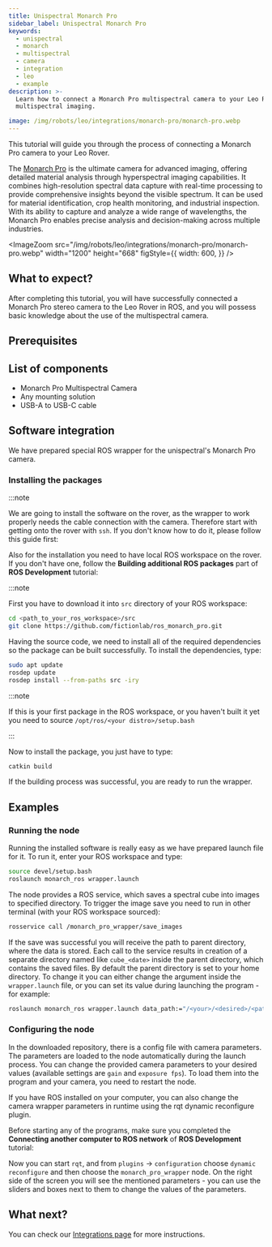 ```yaml
---
title: Unispectral Monarch Pro
sidebar_label: Unispectral Monarch Pro
keywords:
  - unispectral
  - monarch
  - multispectral
  - camera
  - integration
  - leo
  - example
description: >-
  Learn how to connect a Monarch Pro multispectral camera to your Leo Rover for
  multispectral imaging.

image: /img/robots/leo/integrations/monarch-pro/monarch-pro.webp
---
```


This tutorial will guide you through the process of connecting a Monarch Pro
camera to your Leo Rover.

The [Monarch Pro](https://unispectral.com/monarch-pro/) is the ultimate camera
for advanced imaging, offering detailed material analysis through hyperspectral
imaging capabilities. It combines high-resolution spectral data capture with
real-time processing to provide comprehensive insights beyond the visible
spectrum. It can be used for material identification, crop health monitoring,
and industrial inspection. With its ability to capture and analyze a wide range
of wavelengths, the Monarch Pro enables precise analysis and decision-making
across multiple industries.

<ImageZoom
  src="/img/robots/leo/integrations/monarch-pro/monarch-pro.webp"
  width="1200"
  height="668"
  figStyle={{
    width: 600,
  }}
/>

## What to expect?

After completing this tutorial, you will have successfully connected a Monarch
Pro stereo camera to the Leo Rover in ROS, and you will possess basic knowledge
about the use of the multispectral camera.

## Prerequisites

<LinkButton docId="leo-rover/guides/ssh" />
<LinkButton docId="leo-rover/guides/connect-to-network" />
<LinkButton docId="leo-rover/advanced-guides/install-ros-on-your-computer" />

## List of components

- Monarch Pro Multispectral Camera
- Any mounting solution
- USB-A to USB-C cable

## Software integration

We have prepared special ROS wrapper for the unispectral's Monarch Pro camera.

### Installing the packages

:::note

We are going to install the software on the rover, as the wrapper to work
properly needs the cable connection with the camera. Therefore start with
getting onto the rover with `ssh`. If you don't know how to do it, please follow
this guide first:

<LinkButton docId="leo-rover/guides/ssh" />

Also for the installation you need to have local ROS workspace on the rover. If
you don't have one, follow the **Building additional ROS packages** part of
**ROS Development** tutorial:

<LinkButton docId="leo-rover/advanced-guides/ros-development" />

:::note

First you have to download it into `src` directory of your ROS workspace:

```bash
cd <path_to_your_ros_workspace>/src
git clone https://github.com/fictionlab/ros_monarch_pro.git
```

Having the source code, we need to install all of the required dependencies so
the package can be built successfully. To install the dependencies, type:

```bash
sudo apt update
rosdep update
rosdep install --from-paths src -iry
```

:::note

If this is your first package in the ROS workspace, or you haven't built it yet
you need to source `/opt/ros/<your distro>/setup.bash`

:::

Now to install the package, you just have to type:

```bash
catkin build
```

If the building process was successful, you are ready to run the wrapper.

## Examples

### Running the node

Running the installed software is really easy as we have prepared launch file
for it. To run it, enter your ROS workspace and type:

```bash
source devel/setup.bash
roslaunch monarch_ros wrapper.launch
```

The node provides a ROS service, which saves a spectral cube into images to
specified directory. To trigger the image save you need to run in other terminal
(with your ROS workspace sourced):

```bash
rosservice call /monarch_pro_wrapper/save_images
```

If the save was successful you will receive the path to parent directory, where
the data is stored. Each call to the service results in creation of a separate
directory named like `cube_<date>` inside the parent directory, which contains
the saved files. By default the parent directory is set to your home directory.
To change it you can either change the argument inside the `wrapper.launch`
file, or you can set its value during launching the program - for example:

```bash
roslaunch monarch_ros wrapper.launch data_path:="/<your>/<desired>/<path>"
```

### Configuring the node

In the downloaded repository, there is a config file with camera parameters. The
parameters are loaded to the node automatically during the launch process. You
can change the provided camera parameters to your desired values (available
settings are `gain` and `exposure fps`). To load them into the program and your
camera, you need to restart the node.

If you have ROS installed on your computer, you can also change the camera
wrapper parameters in runtime using the rqt dynamic reconfigure plugin.

Before starting any of the programs, make sure you completed the **Connecting
another computer to ROS network** of **ROS Development** tutorial:

<LinkButton docId="leo-rover/advanced-guides/ros-development" />

Now you can start `rqt`, and from `plugins` -> `configuration` choose
`dynamic reconfigure` and then choose the `monarch_pro_wrapper` node. On the
right side of the screen you will see the mentioned parameters - you can use the
sliders and boxes next to them to change the values of the parameters.

## What next?

You can check our [Integrations page](/leo-rover/integrations) for more
instructions.

